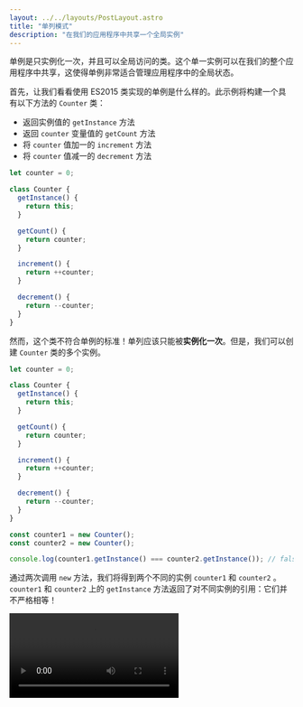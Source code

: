 ```yaml
---
layout: ../../layouts/PostLayout.astro
title: "单列模式"
description: "在我们的应用程序中共享一个全局实例"
---
```




单例是只实例化一次，并且可以全局访问的类。这个单一实例可以在我们的整个应用程序中共享，这使得单例非常适合管理应用程序中的全局状态。

首先，让我们看看使用 ES2015 类实现的单例是什么样的。此示例将构建一个具有以下方法的 `Counter` 类：

- 返回实例值的 `getInstance` 方法
- 返回 `counter` 变量值的 `getCount` 方法
- 将 `counter` 值加一的 `increment` 方法
- 将 `counter` 值减一的 `decrement` 方法

```javascript
let counter = 0;

class Counter {
  getInstance() {
    return this;
  }

  getCount() {
    return counter;
  }

  increment() {
    return ++counter;
  }

  decrement() {
    return --counter;
  }
}
```

然而，这个类不符合单例的标准！单列应该只能被**实例化一次**。但是，我们可以创建 `Counter` 类的多个实例。

```javascript
let counter = 0;

class Counter {
  getInstance() {
    return this;
  }

  getCount() {
    return counter;
  }

  increment() {
    return ++counter;
  }

  decrement() {
    return --counter;
  }
}

const counter1 = new Counter();
const counter2 = new Counter();

console.log(counter1.getInstance() === counter2.getInstance()); // false
```

通过两次调用 `new` 方法，我们将得到两个不同的实例 `counter1` 和 `counter2` 。 `counter1` 和 `counter2` 上的 `getInstance` 方法返回了对不同实例的引用：它们并不严格相等！

<Video controls="" autoPlay src="/public/videos/singleton-1.webm" />

让我们确保只能创建 `Counter` 类的**单个**实例。

确保只能创建单个实例的一种方法是创建一个名为 `instance` 的变量。在 `Counter` 的构造函数中，我们可以在创建新实例时将 `instance` 变量设置为对实例的引用。然后我们可以通过检查 `instance` 变量是否已经有值来阻止新的实例化。如果已经有值了，代表实例已经存在。这不应该发生：应该抛出一个错误让用户知道。

```javascript
let instance;
let counter = 0;

class Counter {
  constructor() {
    if (instance) {
      throw new Error("You can only create one instance!");
    }
    instance = this;
  }

  getInstance() {
    return this;
  }

  getCount() {
    return counter;
  }

  increment() {
    return ++counter;
  }

  decrement() {
    return --counter;
  }
}

const counter1 = new Counter();
const counter2 = new Counter();
// Error: You can only create one instance!
```

完美！我们现在无法再创建多个实例了。

让我们从 `counter.js` 文件中导出 `Counter` 实例。但在这之前，我们应该冻结实例。 `Object.freeze` 方法确保其它代码不能修改单例，无法添加或修改冻结实例上的属性，这降低了意外覆盖单例上的值的风险。

```javascript
let instance;
let counter = 0;

class Counter {
  constructor() {
    if (instance) {
      throw new Error("You can only create one instance!");
    }
    instance = this;
  }

  getInstance() {
    return this;
  }

  getCount() {
    return counter;
  }

  increment() {
    return ++counter;
  }

  decrement() {
    return --counter;
  }
}

const singletonCounter = Object.freeze(new Counter());
export default singletonCounter;
```

让我们看一下实现 `Counter` 示例的应用程序。我们有以下文件：

- `counter.js`: 包含 `Counter` 类, 导出 **Counter 实例** 作为默认导出
- `index.js`：加载 `redButton.js` 和 `blueButton.js` 模块
- `redButton.js`：引入 `Counter` ，将 `Counter` 的 `increment` 方法作为事件监听器添加到**红色按钮**上，并且调用 `getCount` 方法打印 `counter` 的当前值
- `blueButton.js`：引入 `Counter`，将 `Counter` 的 `increment` 方法作为事件监听器添加到**蓝色按钮**上，并且调用 `getCount` 方法打印 `counter` 的当前值

<Editor client:idle files={SampleCodes1} />

`blueButton.js` 和 `redButton.js` 都从 `counter.js` 导入了**相同的**实例。此实例在两个文件中都作为 `Counter` 变量导入。

<Video controls="" autoPlay src="/public/videos/singleton-2.webm" />

当我们在 `redButton.js` 或 `blueButton.js` 中调用 `increment` 方法时，两个文件中 Counter 实例的 `counter` 属性值都会更新。我们点击红色或蓝色按钮并不重要：所有被引入的实例共享相同的值。这就是为什么即使我们在不同的文件中调用该方法，计数器也会一直加一。

<hr/>

## 权衡

将实例化限制为仅一个实例可能会节省大量内存空间。我们不必每次都为新实例设置内存，而只需为单个实例设置内存，该实例在整个应用程序中被引用。然而，单例实际上被认为是一种**反模式**，在 JavaScript 中可以（或..应该）避免使用。

在许多编程语言中，例如 Java 或 C++，不可能像在 JavaScript 中那样直接创建对象。在那些面向对象的编程语言中，我们需要创建一个类，类创建一个对象。创建的对象就是类实例的值，就像 上面示例中 `instance` 的值一样。

但是，上面示例中显示的类实现实际上有点矫枉过正。由于我们可以直接在 JavaScript 中创建对象，因此我们可以简单地使用一个常规对象来获得完全相同的结果。让我们介绍一下使用单例的一些缺点！

### 使用普通对象

让我们使用普通对象实现和上面相同的示例。然而这一次，计数器只是一个包含以下内容的对象：

- 一个 `count` 属性
- 一个 `increment` 方法，用来给 `count` 的值加一
- 一个 `decrement` 方法，用来给 `count` 的值减一

<Editor client:idle files={SampleCodes2} />

由于对象是通过引用传递的，`redButton.js` 和 `blueButton.js` 都导入了对同一个 `counter` 对象的引用。在这两个文件中修改 `count` 的值都会修改 `counter` 的值，这在两个文件中都是可见的。
测试

### 测试

测试依赖单例的代码可能会很棘手。由于我们不能每次都创建新的实例，所以所有的测试都依赖于对上一次测试的全局实例的修改。在这种情况下，测试的顺序很重要，一个小的修改可能会导致整个测试套件失败。测试后，我们需要重置整个实例，以重置测试所做的修改。

<Editor testMode client:idle files={SampleCodes3} />

#### 隐藏依赖

当导入另一个模块时，在示例中为 `superCounter.js`，模块导入了实例，虽然可能并不明显。在其他文件中，例如示例中的 `index.js`，我们导入实例并调用了其方法。这样，如果我们不小心修改了实例中的值。这可能会导致意外行为，因为在整个应用程序中，实例是共享的，所以会影响到其它引用实例的地方。

<Editor testMode client:idle files={SampleCodes4} />

#### 全局行为

一个单例实例应该能够在整个应用程序中被引用。全局变量本质上表现出相同的行为：由于全局变量在全局范围内可用，我们可以在整个应用程序中访问这些变量。

拥有全局变量通常被认为是一个糟糕的设计决策。全局范围污染最终可能会意外覆盖全局变量的值，这会导致许多意外行为。

在 ES2015 中，创建全局变量是相当不常见的。新的 let 和 const 关键字通过将用这两个关键字声明的变量保持在块范围内来防止开发人员意外污染全局范围。 JavaScript 中的新模块系统通过能够从模块中导出值并将这些值导入其他文件，从而在不污染全局范围的情况下更容易地创建全局可访问的值。

但是，单例的常见用例是在整个应用程序中具有某种**全局状态**。让代码库的多个部分依赖同一个可变对象可能会导致意外行为。

通常，代码库的某些部分会修改全局状态中的值，而其他部分会使用该数据。这里的执行顺序很重要：我们不想在没有数据可消费时（还）不小心先消费数据！随着应用程序的增长，理解使用全局状态时的数据流会变得非常棘手，而且许多组件相互依赖。

#### React 中的状态管理

在 React 中，我们经常通过 **Redux** 或 **React Context** 等状态管理工具来管理全局状态，而不是使用单例。尽管它们的全局状态行为可能看起来与单例的行为相似，但这些工具提供的是**只读状态**，而不是单例的可变状态。使用 Redux 时，只有纯函数化简器才能在组件通过调度程序发送动作后更新状态。

尽管拥有全局状态的缺点不会通过使用这些工具而神奇地消失，但我们至少可以确保全局状态按照我们预期的方式发生变化，因为组件无法直接更新状态。

<hr/>


## 参考

- [Do React Hooks replace Redux](https://medium.com/javascript-scene/do-react-hooks-replace-redux-210bab340672) - Eric Elliott
- [JavaScript Design Patterns: The Singleton](https://www.sitepoint.com/javascript-design-patterns-singleton/) - Samier Saeed
- [Singleton](https://refactoring.guru/design-patterns/singleton) - Refactoring Guru


